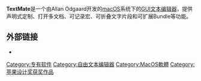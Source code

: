 {{NoteTA|G1=IT|G2=FL}}
{{Infobox software
| name                   = TextMate
| logo                   = TextmateIcon.png
| screenshot             = TextMate screenshot.png
| caption                = Textmate截屏
| developer              = Allan Odgaard（[[MacroMates|MacroMates]]）<br />Ciarán Walsh
| released = {{Start date and age|2004|10|05|df=y}}
| latest_release_version = 2.0.6
| latest_release_date    = {{Start date and age|df=yes|2019|12|28}}
| operating_system       = [[MacOS|MacOS]]
| genre                  = [[源代码编辑器|源代码编辑器]]
| license                = {{unbulleted list|2.0：[[GNU通用公共许可证|GNU通用公共许可证]]|1.0：[[专有软件|专有软件]]}}
| website                = {{URL|http://macromates.com/}}
}}
'''TextMate'''是一个由Allan Odgaard开发的[[macOS|macOS]]系统下的[[GUI|GUI]][[文本编辑器|文本编辑器]]，提供声明式定制、打开多文档、可记录宏、可折叠文字片段和可扩展Bundle等功能。

== 外部链接 ==
* {{Official website|http://www.macromates.com/}}

{{HTML编辑器}}

{{compu-soft-stub}}

[[Category:专有软件|Category:专有软件]]
[[Category:自由文本编辑器|Category:自由文本编辑器]]
[[Category:MacOS軟體|Category:MacOS軟體]]
[[Category:苹果设计奖获奖作品|Category:苹果设计奖获奖作品]]